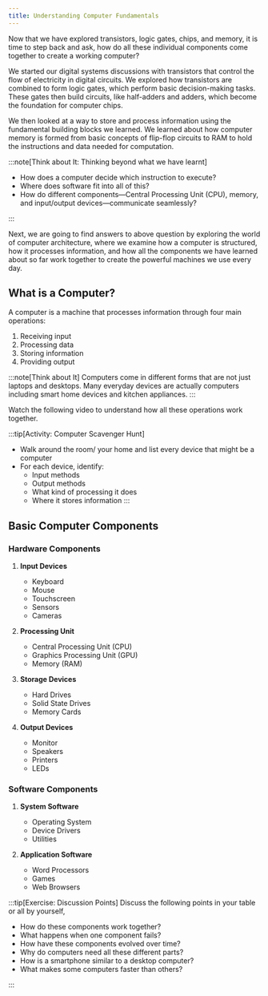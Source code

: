 ```yaml
---
title: Understanding Computer Fundamentals
---
```



Now that we have explored transistors, logic gates, chips, and memory, it is time to step back and ask, how do all these individual components come together to create a working computer?

We started our digital systems discussions with transistors that control the flow of electricity in digital circuits. We explored how transistors are combined to form logic gates, which perform basic decision-making tasks. These gates then build circuits, like half-adders and adders, which become the foundation for computer chips.

We then looked at a way to store and process information using the fundamental building blocks we learned. We learned about how computer memory is formed from basic concepts of flip-flop circuits to RAM to hold the instructions and data needed for computation.

:::note[Think about It: Thinking beyond what we have learnt]

- How does a computer decide which instruction to execute?
- Where does software fit into all of this?
- How do different components—Central Processing Unit (CPU), memory, and input/output devices—communicate seamlessly?
  
:::

Next, we are going to find answers to above question by exploring the world of computer architecture, where we examine how a computer is structured, how it processes information, and how all the components we have learned about so far work together to create the powerful machines we use every day.

## What is a Computer?

A computer is a machine that processes information through four main operations:
1. Receiving input
2. Processing data
3. Storing information
4. Providing output

:::note[Think about It]
Computers come in different forms that are not just laptops and desktops. Many everyday devices are actually computers including smart home devices and kitchen appliances.
:::

 Watch the following video to understand how all these operations work together.

<div class='not-content'>
  <YouTube id='mCq8-xTH7jA' params='fs=1&modestbranding=1&rel=0&autoplay=1' />
</div>

:::tip[Activity: Computer Scavenger Hunt]

- Walk around the room/ your home and list every device that might be a computer
- For each device, identify:
  -  Input methods
  -  Output methods
  -  What kind of processing it does
  -  Where it stores information
:::

## Basic Computer Components

### Hardware Components

1. **Input Devices**
   - Keyboard
   - Mouse
   - Touchscreen
   - Sensors
   - Cameras

2. **Processing Unit**
   - Central Processing Unit (CPU)
   - Graphics Processing Unit (GPU)
   - Memory (RAM)

3. **Storage Devices**
   - Hard Drives
   - Solid State Drives
   - Memory Cards

4. **Output Devices**
   - Monitor
   - Speakers
   - Printers
   - LEDs

### Software Components

1. **System Software**
   - Operating System
   - Device Drivers
   - Utilities

2. **Application Software**
   - Word Processors
   - Games
   - Web Browsers

:::tip[Exercise: Discussion Points]
Discuss the following points in your table or all by yourself,

- How do these components work together?
- What happens when one component fails?
- How have these components evolved over time?
- Why do computers need all these different parts?
- How is a smartphone similar to a desktop computer?
- What makes some computers faster than others?
  
:::
